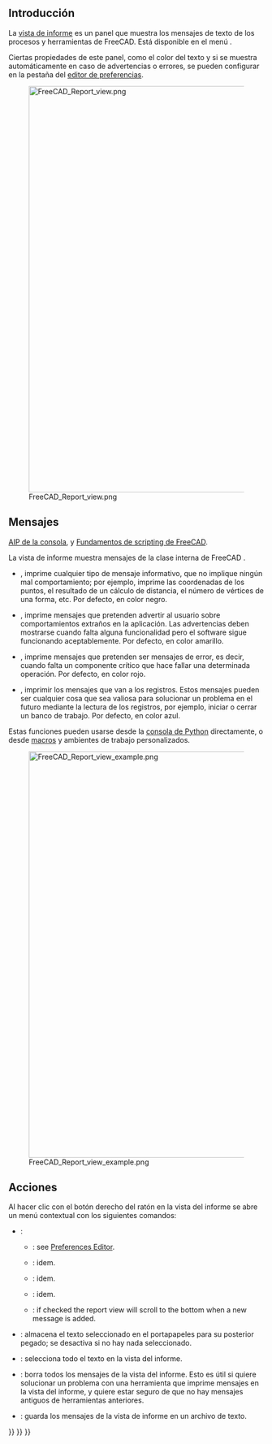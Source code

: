 <languages/>

<span id="Introduction"></span>
== Introducción ==

La [[Report view/es|vista de informe]] es un panel que muestra los mensajes de texto de los procesos y herramientas de FreeCAD. Está disponible en el menú {{MenuCommand|{{StdMenu|[[Std View Menu/es|Vista]]}} → Paneles → Vista de informe}}.

Ciertas propiedades de este panel, como el color del texto y si se muestra automáticamente en caso de advertencias o errores, se pueden configurar en la pestaña {{MenuCommand|General → Vista de informe}} del [[Preferences_Editor#Report_view/es|editor de preferencias]].

[[File:FreeCAD_Report_view.png|800px]]

{{Caption|La vista del informe que muestra los mensajes cuando FreeCAD acaba de iniciarse.}}

<span id="Messages"></span>
== Mensajes ==

{{Emphasis|Ver también:}} [[Console API/es|AIP de la consola]], y [[FreeCAD_Scripting_Basics/es|Fundamentos de scripting de FreeCAD]].

La vista de informe muestra mensajes de la clase interna de FreeCAD {{incode|Console}}.
* {{incode|FreeCAD.Console.PrintMessage("text")}}, imprime cualquier tipo de mensaje informativo, que no implique ningún mal comportamiento; por ejemplo, imprime las coordenadas de los puntos, el resultado de un cálculo de distancia, el número de vértices de una forma, etc. Por defecto, en color negro.
* {{incode|FreeCAD.Console.PrintWarning("text")}}, imprime mensajes que pretenden advertir al usuario sobre comportamientos extraños en la aplicación. Las advertencias deben mostrarse cuando falta alguna funcionalidad pero el software sigue funcionando aceptablemente. Por defecto, en color amarillo.
* {{incode|FreeCAD.Console.PrintError("text")}}, imprime mensajes que pretenden ser mensajes de error, es decir, cuando falta un componente crítico que hace fallar una determinada operación. Por defecto, en color rojo.
* {{incode|FreeCAD.Console.PrintLog("text")}}, imprimir los mensajes que van a los registros. Estos mensajes pueden ser cualquier cosa que sea valiosa para solucionar un problema en el futuro mediante la lectura de los registros, por ejemplo, iniciar o cerrar un banco de trabajo. Por defecto, en color azul.

Estas funciones pueden usarse desde la [[Python console/es|consola de Python]] directamente, o desde [[Macros/es|macros]] y ambientes de trabajo personalizados.

[[File:FreeCAD_Report_view_example.png|800px]]

{{Caption|Ejemplos de mensajes en la vista del informe: un mensaje general, una advertencia, un error y un mensaje registrado.}}

<span id="Actions"></span>
== Acciones ==

Al hacer clic con el botón derecho del ratón en la vista del informe se abre un menú contextual con los siguientes comandos:
* {{MenuCommand|Opciones}}:
** {{MenuCommand|Display message types}}: see [[Preferences_Editor#Output_window|Preferences Editor]].
** {{MenuCommand|Show output window on}}: idem.
** {{MenuCommand|Redirect Python output}}: idem.
** {{MenuCommand|Redirect Python errors}}: idem.
** {{MenuCommand|Go to end}}: if checked the report view will scroll to the bottom when a new message is added.
* {{MenuCommand|Copiar}}: almacena el texto seleccionado en el portapapeles para su posterior pegado; se desactiva si no hay nada seleccionado.
* {{MenuCommand|Seleccionar todo}}: selecciona todo el texto en la vista del informe.
* {{MenuCommand|Borrar}}: borra todos los mensajes de la vista del informe. Esto es útil si quiere solucionar un problema con una herramienta que imprime mensajes en la vista del informe, y quiere estar seguro de que no hay mensajes antiguos de herramientas anteriores.
* {{MenuCommand|Guardar como}}: guarda los mensajes de la vista de informe en un archivo de texto.


{{Interface navi{{#translation:}}}}
{{Std Base navi{{#translation:}}}}
{{Userdocnavi{{#translation:}}}}